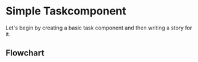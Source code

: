 

<Meta of={taskList} />

# Simple Taskcomponent

Let's begin by creating a basic task component and then writing a story for it.

## Flowchart

<Story of={MarkdownTaskList.PrivateMarkdownTlist} />
